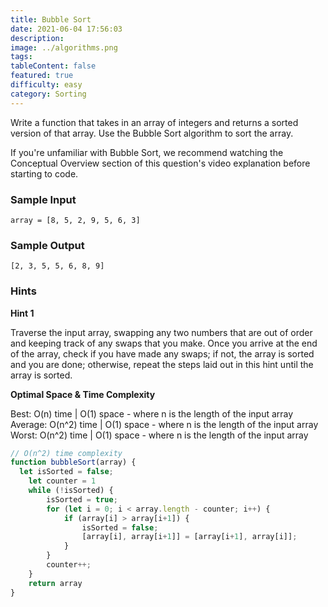 ```yaml
---
title: Bubble Sort
date: 2021-06-04 17:56:03
description:
image: ../algorithms.png
tags:
tableContent: false
featured: true
difficulty: easy
category: Sorting
---
```


Write a function that takes in an array of integers and returns a sorted version of that array. Use the Bubble Sort algorithm to sort the array.

If you're unfamiliar with Bubble Sort, we recommend watching the Conceptual Overview section of this question's video explanation before starting to code.

### Sample Input

```
array = [8, 5, 2, 9, 5, 6, 3]

```

### Sample Output

```
[2, 3, 5, 5, 6, 8, 9]

```

### Hints

**Hint 1**

Traverse the input array, swapping any two numbers that are out of order and keeping track of any swaps that you make. Once you arrive at the end of the array, check if you have made any swaps; if not, the array is sorted and you are done; otherwise, repeat the steps laid out in this hint until the array is sorted.

**Optimal Space & Time Complexity**

Best: O(n) time | O(1) space - where n is the length of the input array Average: O(n^2) time | O(1) space - where n is the length of the input array Worst: O(n^2) time | O(1) space - where n is the length of the input array

```js
// O(n^2) time complexity
function bubbleSort(array) {
  let isSorted = false;
	let counter = 1
	while (!isSorted) {
		isSorted = true;
		for (let i = 0; i < array.length - counter; i++) {
			if (array[i] > array[i+1]) {
				isSorted = false;
				[array[i], array[i+1]] = [array[i+1], array[i]];
			}
		}
		counter++;
	}
	return array
}
```